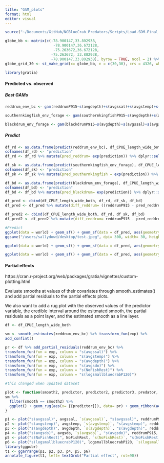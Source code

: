 ```yaml
---
title: "GAM_plots"
format: html
editor: visual
---
```


```r
source("~/Documents/GitHub/NCBlueCrab_Predators/Scripts/Load.SDM.Final.R")

globe_bb <- matrix(c(-78.900147,33.802938,
                      -78.900147,36.672128,
                      -75.263672,36.672128,
                     -75.263672, 33.802938,
                     -78.900147,33.802938), byrow = TRUE, ncol = 2) %>% list() %>% st_polygon() %>% st_sfc(., crs = 4326)
globe_grid_30 <- st_make_grid(x= globe_bb, n = c(30,30), crs = 4326, what = 'polygons') %>% st_sf('geometry' = ., data.frame('ID' = 1:length(.))) %>% rename("gridID"= "ID")

library(gratia)
```

#### Predicted vs. observed

##### Best GAMs

```r
reddrum_env_bc <- gam(reddrumP915~s(avgdepth)+s(avgssal)+s(avgstemp)+s(avgsdo)+s(NoFishRest)+factor(Yearfactor) + s(logsmallbluecrabP120), family= tw(), data=df_CPUE_length_wide_both)

southernkingfish_env_forage <- gam(southernkingfishP915~s(avgdepth)+s(avgssal)+s(avgstemp)+s(avgsdo)+s(NoFishRest)+factor(Yearfactor) + s(logsouthernkingfishP915forageP915) + s(logsouthernkingfishP915forageP120), family= tw(), data=df_CPUE_length_wide_both)

blackdrum_env_forage <- gam(blackdrumP915~s(avgdepth)+s(avgssal)+s(avgstemp)+s(avgsdo)+s(NoFishRest)+factor(Yearfactor) + s(logblackdrumP915forageP120), family= tw(), data=df_CPUE_length_wide_both)
```

##### Predict

```r
df_rd <- as.data.frame(predict(reddrum_env_bc), df_CPUE_length_wide_both, type= "response")
colnames(df_rd) <- "prediction"
df_rd <- df_rd %>% mutate(pred_reddrum= exp(prediction)) %>% dplyr::select(pred_reddrum)

df_sk <- as.data.frame(predict(southernkingfish_env_forage), df_CPUE_length_wide_both, type= "response")
colnames(df_sk) <- "prediction"
df_sk <- df_sk %>% mutate(pred_southernkingfish = exp(prediction)) %>% dplyr::select(pred_southernkingfish)

df_bd <- as.data.frame(predict(blackdrum_env_forage), df_CPUE_length_wide_both, type= "response")
colnames(df_bd) <- "prediction"
df_bd <- df_bd %>% mutate(pred_blackdrum= exp(prediction)) %>% dplyr::select(pred_blackdrum)

df_pred <- cbind(df_CPUE_length_wide_both, df_rd, df_sk, df_bd)
df_pred <- df_pred %>% mutate(diff_reddrum= ((reddrumP915 - pred_reddrum)/reddrumP915)*100, diff_southernkingfish= ((southernkingfishP915 - pred_southernkingfish)/southernkingfishP915)*100, diff_blackdrum= ((blackdrumP915 - pred_blackdrum)/blackdrumP915)*100) %>% left_join(globe_grid_30, by= "gridID")

df_pred2 <- cbind(df_CPUE_length_wide_both, df_rd, df_sk, df_bd)
df_pred2 <- df_pred2 %>% mutate(diff_reddrum= reddrumP915 - pred_reddrum, diff_southernkingfish= southernkingfishP915 - pred_southernkingfish, diff_blackdrum= blackdrumP915 - pred_blackdrum) %>% left_join(globe_grid_30, by= "gridID")
```

```r
#Predict
ggplot(data = world) + geom_sf() + geom_sf(data = df_pred, aes(geometry= geometry, fill = diff_reddrum), show.legend= TRUE) +  theme(panel.background = element_rect(fill = "white", colour = "black")) + coord_sf(xlim=c(-85, -70), ylim=c(25,40), expand = TRUE) + theme(panel.background = element_rect(fill = "white", colour = "black")) + coord_sf(xlim=c(-78.900147, -75.263672), ylim=c(33.802938,36.672128), expand = TRUE) + standard_theme + facet_wrap(~Yearfactor, ncol=3, nrow=7)
ggsave("/users/sallydowd/desktop/test.jpeg", dpi= 300, width= 30, height= 20)

ggplot(data = world) + geom_sf() + geom_sf(data = df_pred, aes(geometry= geometry, fill = diff_southernkingfish), show.legend= TRUE) +  theme(panel.background = element_rect(fill = "white", colour = "black")) + coord_sf(xlim=c(-85, -70), ylim=c(25,40), expand = TRUE) + theme(panel.background = element_rect(fill = "white", colour = "black")) + coord_sf(xlim=c(-78.900147, -75.263672), ylim=c(33.802938,36.672128), expand = TRUE) + standard_theme

ggplot(data = world) + geom_sf() + geom_sf(data = df_pred, aes(geometry= geometry, fill = diff_blackdrum), show.legend= TRUE) +  theme(panel.background = element_rect(fill = "white", colour = "black")) + coord_sf(xlim=c(-85, -70), ylim=c(25,40), expand = TRUE) + theme(panel.background = element_rect(fill = "white", colour = "black")) + coord_sf(xlim=c(-78.900147, -75.263672), ylim=c(33.802938,36.672128), expand = TRUE) + standard_theme
```

#### Partial effects

https://cran.r-project.org/web/packages/gratia/vignettes/custom-plotting.html

Evaluate smooths at values of their covariates through smooth_estimates() and add partial residuals to the partial effects plots.

We also want to add a rug plot with the observed values of the predictor variable, the credible interval around the esitmated smooth, the partial residuals as a point layer, and the estimated smooth as a line layer.

```r
df <- df_CPUE_length_wide_both

sm <- smooth_estimates(reddrum_env_bc) %>% transform_fun(exp) %>%
add_confint() 

pr <- df %>% add_partial_residuals(reddrum_env_bc) %>%  
transform_fun(fun = exp, column = "s(avgssal)") %>%  
transform_fun(fun = exp, column = "s(avgstemp)") %>%  
transform_fun(fun = exp, column = "s(avgdepth)") %>%  
transform_fun(fun = exp, column = "s(avgsdo)") %>%  
transform_fun(fun = exp, column = "s(NoFishRest)") %>%  
transform_fun(fun = exp, column = "s(logsmallbluecrabP120)")

#this changed when updated dataset
```

```r
plot <- function(smooth2, predictor, predictor2, predictor3, predator, xlabel){
sm %>%
  filter(smooth == smooth2) %>%
  ggplot() + geom_rug(aes(x= {{predictor}}), data= pr) + geom_ribbon(aes(ymin = lower_ci, ymax = upper_ci, x = {{predictor}}), alpha = 0.2) + geom_point(aes(x = {{predictor}}, y = {{predictor2}}), data = pr, cex = 1.5, colour = "steelblue3")+ geom_line(aes(x = {{predictor}}, y = est), lwd = 1.2) + labs(y = "Partial effect", title = predictor3) + standard_theme + xlab(xlabel) + labs(title=NULL) + rremove("ylab")
}

p1 <- plot("s(avgssal)", avgssal, `s(avgssal)`, "s(avgssal)", reddrumP915, "Average surface salinity")
p2 <- plot("s(avgstemp)", avgstemp, `s(avgstemp)`, "s(avgstemp)", reddrumP915, "Average surface temperature")
p3 <- plot("s(avgdepth)", avgdepth, `s(avgdepth)`, "s(avgdepth)", reddrumP915, "Average depth")
p4 <- plot("s(avgsdo)", avgsdo, `s(avgsdo)`, "s(avgsdo)", reddrumP915, "Average surface dissolved oxygen")
p5 <- plot("s(NoFishRest)", NoFishRest, `s(NoFishRest)`, "s(NoFishRest)", reddrumP915, "NoFishRest")
p6 <- plot("s(logsmallbluecrabP120)", logsmallbluecrabP120, `s(logsmallbluecrabP120)`, "s(logsmallbluecrabP120)", reddrumP915, "Small blue crab CPUE") 
library(ggpubr)
t1 <- ggarrange(p1, p2, p3, p4, p5, p6) 
annotate_figure(t1, left= textGrob("Partial effect", rot=90))  
```

